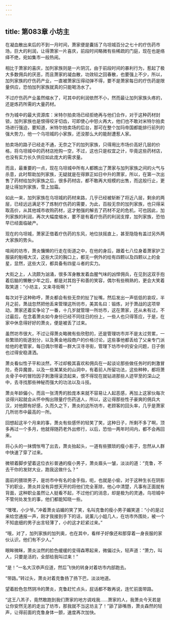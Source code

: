 ```yaml
---
---
---
```

title: 第083章 小坊主
---



在凝血散出来后的不到一月时间，萧家便是囊括了乌坦城百分之七十的疗伤药市场，巨大的利润，让得萧家一片喜庆，前段时间略微有些稀疏的门庭，现在也是络绎不绝，宛如集市一般热闹。

相比于萧家的喜庆，加列家族则是一片阴沉，由于前段时间的暴利行为，惹起了极大多数佣兵的厌恶，而且萧家的凝血散，功效较之回春散，也要强上不少，所以，加列家族的疗伤药产业，一直被萧家压得动弹不得，要不是萧家每日的疗伤药是限量供应，恐怕加列家族就真的只能喝汤水了。

不过疗伤药产业虽然缩水了，可其中的利润依然不小，然而最让加列家族头疼的，还是炼药所需的大量药材。

作为城中的最大资源库：米特尔拍卖场已经拒绝再与他们合作，对于这种药材封锁，加列家族也是恨得咬牙切齿，可即使心中怒火再大，他们也不敢对米特尔拍卖场进行强迫，要知道，米特尔拍卖场的后台，那可在整个加玛帝国都能排行前列的强大势力，他一个乌坦城的小家族，还没那么大的能耐遭惹人家。

拍卖场的路子已经走不通，无奈之下的加列家族，只得用比市场价高好几层的价格，将乌坦城中的药材店抢购一空，不过，这也只是权宜之计，毕竟这些药材店，也没有实力长久供应如此庞大的需求量。

而且，最重要的一点，现在乌坦城中所有人都瞧出了萧家与加列家族之间的火气与杀意，此时帮助加列家族，无疑就是在得罪正如日中升的萧家，所以，在第一次出售了药材给加列家族之后，很多药材店，都不敢再大规模的出售，而这般行止，更是让得加列家族，雪上加霜。

如此一来，加列家族在乌坦城的药材来路，几乎已经被斩断了将近八层，剩余的两层，已经远远满足不了炼制疗伤药的需要，为此，百般无奈的加列家族，也只得采取高价，从其他城市收购药材，这才勉强的解去了药材不足的危机，可也因此，加列家族的利润，再次大幅度缩水，要不是有着疗伤药的利润支撑，加列家族，恐怕早已经面临破产。

现在的乌坦城，萧家正借着疗伤药的东风，地位扶摇直上，甚至隐隐有盖过另外两大家族的势头。

喧闹的坊市，萧炎慵懒的行走在街道之中，在他的身后，跟着七八位身着萧家护卫服装的魁梧大汉，这些大汉的胸口上，都无一例外的绘有四颗以及四颗以上的金星，显然，这些大汉，都具备有四星斗者的实力。

大街之上，人流颇为汹涌，很多浑身散发着血腥气味的凶悍佣兵，在见到这双手抱着后脑的懒散少年之后，都是对其抱于和善的笑容，偶尔有些稍熟的，更会大笑着取笑道：“小坊主，又来寻街啊？”

每次对于这种称呼，萧炎都会有些无奈的扯了扯嘴，然后发出一声低低的哀叹，半月之前，萧战忽然把他丢来管理这所坊市，美其名曰：锻炼，对于萧战的这项举动，萧家还着实争论了一番，十几岁就管理一所坊市，这在萧家，还从未有过，不过最后，在念着萧炎如今身份已经不同往日的份上，一些人也只得答应，于是，在家中休息得好好的萧炎，便是被丢了过来。

虽然坊市很大，不过让得萧炎略微有些欣慰的，还是管理坊市并不是太过劳累，一些繁琐的街道划分，以及黄金地段商户的价格讨论，这些事他都丢给了父亲专门派给他的老管家，每日偶尔带着一群大汉寻寻街，管理下坊市中的安全问题，日子倒也过得安稳潇洒。

萧炎看似性子平和淡然，不过却极其喜欢和佣兵在一起谈论那些做任务时的刺激冒险，奇异魔兽，以及一些某某处的山洞中，有着前人所留功法，这些种种，都将萧炎骨子中的冒险因子刺激得滚烫起来，恨不得现在就钻进那些人迹罕至的深山之中，去寻找那些神秘而强大的功法以及斗技。

萧炎年龄偏小，而且一张清秀的脸庞本来就不容易让人起恶感，再加上这家伙每次谈得兴起就会从怀中掏出限量疗伤药送人，所以，这让得那些性子豪爽的佣兵大汉，对他颇有好感，久而久之下，萧炎的这所坊市，老顾客的回头率，几乎是萧家几所坊市中最高的一所。

回想起这半个月来的事，萧炎有些感怀的轻笑了笑，这种日子，所剩不多了啊，顶多再过一个多月，他就得随药老外出修行，以后，恐怕一两年时间内，都不会再回来。

将心头的一抹惆怅甩了出去，萧炎抬起头，一道有些猥琐的瘦小影子，忽然从人群中快速了穿了过来。

微顿着脚步望着这位衣衫普通的瘦小男子，萧炎眉头一皱，淡淡的道：“克鲁，不去干你的发财大业，跑我这做什么？”

面前的猥琐男子，是坊市中有名的金手指，呃，也就是小偷，对于这种生长在阴影下的职业，萧炎并没有异想天开的将他们完全革除，他心中清楚，凡事有正面就有背面，这种职业虽然让人挺看不起，不过他们的消息，却是极为的灵通，乌坦城中不管何处发生的事，他们都能知晓一些。

“嘿嘿，小少爷。”冲着萧炎谄媚的笑了笑，名叫克鲁的瘦小男子媚笑道：“小的是过来给您通报一声，刚才我接到手下的话，说薰儿小姐几人，在坊市外围处，被一个不知底细的男子出言轻薄了，小的这才赶紧过来。”

“哦，对了，加列家族的加列奥，也在其中，看样子好像还和那穿着一身丧服的家伙认识，他们有不少人。”

眼眸微眯，萧炎淡然的脸色缓缓的变得森寒起来，微偏过头，轻声道：“萧力，叫人，只要是活的，全部给我叫过来！”

“是！”一名大汉恭声应道，然后飞快的转身对着坊市内部跑去。

“带路。”转过头，萧炎对着克鲁扬了扬下巴，淡淡地道。

望着脸色忽然阴冷的萧炎，克鲁赶忙点头，屁话都不敢再说，连忙前面带路。

“这王八羔子，竟然敢跑到我们萧家的地方调戏我……萧家的人，我萧炎今天若是让你安然无恙的走出了坊市，那我就不当这坊主了！”舔了舔嘴唇，萧炎森然的轻声，让得前面的克鲁身体一颤，速度再次加快。